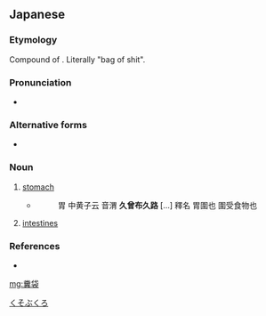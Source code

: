 ==Japanese==
{{ja-kanjitab|糞|袋}}

===Etymology===
Compound of {{compound|糞|tr1=kuso|t1=shit|袋|tr2=fukuro|t2=bag|lang=ja}}. Literally "bag of shit".

===Pronunciation===
* {{IPA|[kusobukuro]|lang=ja}}

===Alternative forms===
* {{l|ja|糞嚢}}

===Noun===
{{ja-noun|くそぶくろ}}

# {{lb|ja|anatomy}} [[stomach]]
#* {{RQ:Wamyō Ruijushō|2|37}}
#*: 胃 中黄子云 音渭 '''久曾布久路''' [...] 釋名 胃圍也 圍受食物也
# {{lb|ja|anatomy}} [[intestine|intestines]]

===References===
* {{R:Wamyō Ruijushō}}

{{attention|ja|the listed senses are archaic}}

[[Category:ja:Anatomy|くそぶくろ]]

[[mg:糞袋]]